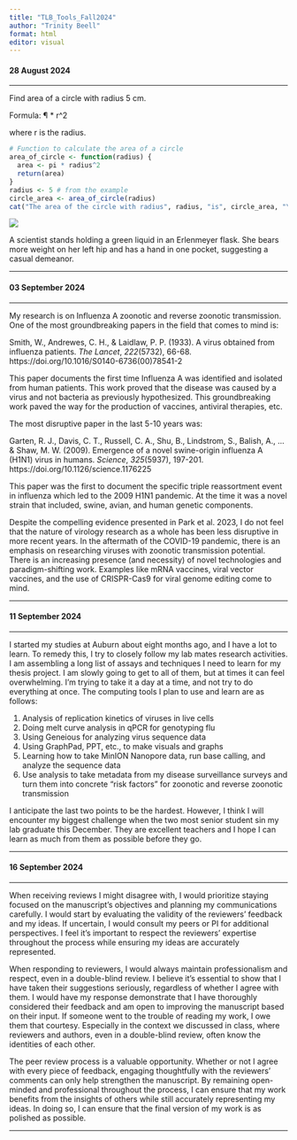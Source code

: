 ---
title: "TLB_Tools_Fall2024"
author: "Trinity Beell"
format: html
editor: visual
---

#### 28 August 2024

------------------------------------------------------------------------

Find area of a circle with radius 5 cm.

Formula: ¶ \* r\^2

where r is the radius.

```{r}
# Function to calculate the area of a circle
area_of_circle <- function(radius) {
  area <- pi * radius^2
  return(area)
}
radius <- 5 # from the example
circle_area <- area_of_circle(radius)
cat("The area of the circle with radius", radius, "is", circle_area, "\n")
```

![](tools.png)

A scientist stands holding a green liquid in an Erlenmeyer flask. She bears more weight on her left hip and has a hand in one pocket, suggesting a casual demeanor.

------------------------------------------------------------------------

#### 03 September 2024

------------------------------------------------------------------------

My research is on Influenza A zoonotic and reverse zoonotic transmission. One of the most groundbreaking papers in the field that comes to mind is:

Smith, W., Andrewes, C. H., & Laidlaw, P. P. (1933). A virus obtained from influenza patients. *The Lancet*, *222*(5732), 66-68. https://doi.org/10.1016/S0140-6736(00)78541-2

This paper documents the first time Influenza A was identified and isolated from human patients. This work proved that the disease was caused by a virus and not bacteria as previously hypothesized. This groundbreaking work paved the way for the production of vaccines, antiviral therapies, etc.

The most disruptive paper in the last 5-10 years was:

Garten, R. J., Davis, C. T., Russell, C. A., Shu, B., Lindstrom, S., Balish, A., \... & Shaw, M. W. (2009). Emergence of a novel swine-origin influenza A (H1N1) virus in humans. *Science*, *325*(5937), 197-201. https://doi.org/10.1126/science.1176225

This paper was the first to document the specific triple reassortment event in influenza which led to the 2009 H1N1 pandemic. At the time it was a novel strain that included, swine, avian, and human genetic components.

Despite the compelling evidence presented in Park et al. 2023, I do not feel that the nature of virology research as a whole has been less disruptive in more recent years. In the aftermath of the COVID-19 pandemic, there is an emphasis on researching viruses with zoonotic transmission potential. There is an increasing presence (and necessity) of novel technologies and paradigm-shifting work. Examples like mRNA vaccines, viral vector vaccines, and the use of CRISPR-Cas9 for viral genome editing come to mind.

------------------------------------------------------------------------

#### 11 September 2024

------------------------------------------------------------------------

I started my studies at Auburn about eight months ago, and I have a lot to learn. To remedy this, I try to closely follow my lab mates research activities. I am assembling a long list of assays and techniques I need to learn for my thesis project. I am slowly going to get to all of them, but at times it can feel overwhelming. I'm trying to take it a day at a time, and not try to do everything at once. The computing tools I plan to use and learn are as follows:

1.  Analysis of replication kinetics of viruses in live cells
2.  Doing melt curve analysis in qPCR for genotyping flu
3.  Using Geneious for analyzing virus sequence data
4.  Using GraphPad, PPT, etc., to make visuals and graphs
5.  Learning how to take MinION Nanopore data, run base calling, and analyze the sequence data
6.  Use analysis to take metadata from my disease surveillance surveys and turn them into concrete "risk factors" for zoonotic and reverse zoonotic transmission

I anticipate the last two points to be the hardest. However, I think I will encounter my biggest challenge when the two most senior student sin my lab graduate this December. They are excellent teachers and I hope I can learn as much from them as possible before they go.

------------------------------------------------------------------------

#### 16 September 2024

------------------------------------------------------------------------

When receiving reviews I might disagree with, I would prioritize staying focused on the manuscript's objectives and planning my communications carefully. I would start by evaluating the validity of the reviewers' feedback and my ideas. If uncertain, I would consult my peers or PI for additional perspectives. I feel it's important to respect the reviewers' expertise throughout the process while ensuring my ideas are accurately represented.

When responding to reviewers, I would always maintain professionalism and respect, even in a double-blind review. I believe it's essential to show that I have taken their suggestions seriously, regardless of whether I agree with them. I would have my response demonstrate that I have thoroughly considered their feedback and am open to improving the manuscript based on their input. If someone went to the trouble of reading my work, I owe them that courtesy. Especially in the context we discussed in class, where reviewers and authors, even in a double-blind review, often know the identities of each other.

The peer review process is a valuable opportunity. Whether or not I agree with every piece of feedback, engaging thoughtfully with the reviewers' comments can only help strengthen the manuscript. By remaining open-minded and professional throughout the process, I can ensure that my work benefits from the insights of others while still accurately representing my ideas. In doing so, I can ensure that the final version of my work is as polished as possible.

------------------------------------------------------------------------
